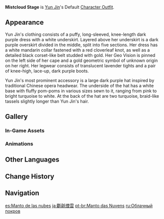 {{Outfit Infobox
|id           = 206400
|image        = <gallery>
Character Yun Jin Full Wish.png|Wish
Character Yun Jin Game.png|In-Game
</gallery>
|character    = Yun Jin
|type         = Default
|description  = Yun Jin's outfit. It was made by skilled tailors from the Feiyun Commerce Guild. Yun Jin fell in love with it at first sight, and it is now her favorite set of casual wear.
|obtain       = Unlocked upon obtaining character
}}
'''Mistcloud Stage''' is [[Yun Jin]]'s Default [[Character Outfit]].

==Appearance==
<!-- Keep appearance section short and concise. Limit to 1-2 paragraphs (preferably 1 paragraph) with 3-4 sentences each. -->
Yun Jin's clothing consists of a puffy, long-sleeved, knee-length dark purple dress with a white underskirt. Layered above her underskirt is a dark purple overskirt divided in the middle, split into five sections. Her dress has a white mandarin collar fastened with a red cloverleaf knot, as well as a detailed black corset-like belt studded with gold. Her Geo Vision is pinned on the left side of her cape and a gold geometric symbol of unknown origin on her right. Her legwear consists of translucent lavender tights and a pair of knee-high, lace-up, dark purple boots.

Yun Jin's most prominent accessory is a large dark purple hat inspired by traditional Chinese opera headwear. The underside of the hat has a white base with fluffy pom-poms in various sizes sewn to it, ranging from pink to bright turquoise to white. At the back of the hat are two turquoise, braid-like tassels slightly longer than Yun Jin's hair.

==Gallery==
===In-Game Assets===
{{Assets/Outfit|Mistcloud Stage|nomain=1}}

===Animations===
{{Preview/CharacterAnimations|Yun Jin|nocaption=1}}

==Other Languages==
{{Other Languages
|en      = Mistcloud Stage
|zhs     = 氍毹烟云
|zhs_rm  = Qú shū yānyún
|zht     = 氍毹煙雲
|zht_rm  = Qú shū yānyún
|zh_tl   = Misty Cloud Stage
|ja      = 氍毹煙雲
|ja_rm   = Kusuen'un{{Assumed}}
|ja_tl   = Misty Cloud Stage{{Sino|ja}}
|ko      = 무대의 연기구름
|ko_rm   = Mudae-ui Yeongigureum
|ko_tl   = Mistcloud of Stage
|es      = Manto de las nubes
|es_tl   = Mantle of the Clouds
|fr      = Scène de brume
|fr_tl   = Mist Stage
|ru      = Облачный покров
|ru_tl   = Cloud Cover
|th      = เมฆไหมด้ายหมอก
|th_rm   = Mek mai dai mok
|th_tl   = Silk Clouds and Mist Threads
|th_note = Can also be interpreted as "Cloud Silk Thread Mist" among others due to the lack of conjunctions.
|vi      = Khói Thoảng Mây Trôi
|vi_tl   = Fleeting Smoke and Flowing Cloud
|de      = Wolkenmantel
|de_tl   = Cloud Cloak
|id      = Mistcloud Stage
|pt      = Manto das Nuvens
|pt_tl   = Cloak of the Clouds
|tr      = Bulut Örtüsü
|tr_tl   = 
|it      = Manto di bruma
|it_tl   = Mist Mantle
}}

==Change History==
{{Change History|2.4}}

==Navigation==
{{Dressing Room Navbox|type=outfit}}

[[es:Manto de las nubes]]
[[ja:氍毹煙雲]]
[[pt-br:Manto das Nuvens]]
[[ru:Облачный покров]]